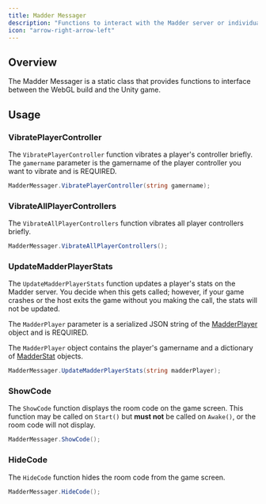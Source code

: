 ```yaml
---
title: Madder Messager
description: "Functions to interact with the Madder server or individual player controller apps"
icon: "arrow-right-arrow-left"
---
```


## Overview

The Madder Messager is a static class that provides functions to interface between the WebGL build and the Unity game.

## Usage

### VibratePlayerController

The `VibratePlayerController` function vibrates a player's controller briefly.
The `gamername` parameter is the gamername of the player controller you want to vibrate and is REQUIRED.

```csharp
MadderMessager.VibratePlayerController(string gamername);
```

### VibrateAllPlayerControllers

The `VibrateAllPlayerControllers` function vibrates all player controllers briefly.

```csharp
MadderMessager.VibrateAllPlayerControllers();
```

### UpdateMadderPlayerStats

The `UpdateMadderPlayerStats` function updates a player's stats on the Madder server. You decide when this gets called; however, if your game crashes or the host exits the game without you making the call, the stats will not be updated.

The `MadderPlayer` parameter is a serialized JSON string of the [MadderPlayer](madder-player) object and is REQUIRED.

The `MadderPlayer` object contains the player's gamername and a dictionary of [MadderStat](madder-stat) objects.

```csharp
MadderMessager.UpdateMadderPlayerStats(string madderPlayer);
```

### ShowCode

The `ShowCode` function displays the room code on the game screen. This function may be called on `Start()` but **must not** be called on `Awake()`, or the room code will not display.

```csharp
MadderMessager.ShowCode();
```

### HideCode

The `HideCode` function hides the room code from the game screen.

```csharp
MadderMessager.HideCode();
```
